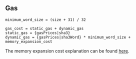 ## Gas

    minimum_word_size = (size + 31) / 32

    gas_cost = static_gas + dynamic_gas
    static_gas = {gasPrices|sha3}
    dynamic_gas = {gasPrices|sha3Word} * minimum_word_size + memory_expansion_cost

The memory expansion cost explanation can be found [here](/about).

